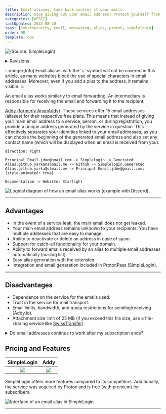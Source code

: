 ```yaml
---
title: Email aliases, take back control of your mails
description: Stop giving out your email address! Protect yourself from spam and email leaks, and send emails without compromising your identity.
categories: [OPSEC]
lastUpdated: 2023-08-20
tags: [Cybersecurity, email, messaging, alias, proton, simplelogin]
order: 98
template: doc
---
```


![(Source: SimpleLogin)](../../../assets/opsec/alias_mail/eamailaliases.webp)

<details>
<summary>Revisions</summary>
Date | Changes
--- | ---
15/06/2023 | Revisions
21/08/2023 | Revisions 
20/08/2023 | Initial push
</details>

:::danger[Info]
Email aliases with the '+' symbol will not be covered in this article, as many websites block the use of special characters in email addresses. Moreover, even if you add a plus to the address, it remains visible.
::: 

An email alias works similarly to email forwarding. An intermediary is responsible for receiving the email and forwarding it to the recipient.  

<a href="https//addy.io" target="_blank">Addy (formerly AnonAddy)</a>. These services offer 15 email addresses (aliases) for their respective free plans. This means that instead of giving your main email address to a service, person, or during registration, you provide a unique address generated by the service in question. This effectively separates your identities linked to your email addresses, as you can choose the beginning of the generated email address and also set any contact name (which will be displayed when an email is received from you).  


```d2 sketch pad=50
direction: right

Principal Email.jdoe@gmail.com -> Simplelogin -> Generated Alias.github.yarka@slmail.me -> Github -> Simplelogin.Generated Alias.github.yarka@slmail.me -> Principal Email.jdoe@gmail.com: {style.animated: true}
```

```d2
Documentation -> Website: Starlight
```

![Logical diagram of how an email alias works (example with Discord)](../../../assets/opsec/alias_mail/alias_mail.webp)

---

## Advantages

- In the event of a service leak, the main email does not get leaked.
- Your main email address remains unknown to your recipients. You have multiple addresses that are easy to manage.  
- Ability to deactivate or delete an address in case of spam.  
- Support for catch-all functionality for your domain.  
- Ability to forward emails received by an alias to multiple email addresses automatically (mailing list).  
- Easy alias generation with the extension.  
- Integration and email generation included in ProtonPass (SimpleLogin).

---

## Disadvantages

- Dependence on the service for the emails used.  
- Trust in the service for mail transport.  
- Email limits, bandwidth, and quota restrictions for sending/receiving (Addy.io).  
- Attachment size limit of 25 MB (if you exceed this file size, use a file-sharing service like <a href="https://www.swisstransfer.com" target="_blank">SwissTransfer</a>).

<details>
<summary>Do email addresses continue to work after my subscription ends?</summary>

SimpleLogin continues to offer its services even after your subscription ends:  

>When your subscription ends, all aliases you created continue working normally, both on receiving and sending emails. Concretely:
>- All aliases/domains/directories/mailboxes you have created are kept and continue working normally.
>- You cannot create new aliases if you exceed the free plan limit, i.e. have more than 10 aliases.
>- As features like catch-all or directory allow you to create aliases on-the-fly, those aliases cannot be automatically created if you have more than >10 aliases.
>- You cannot add new domain, directory, or mailbox.  
>
>For example, if you have 100 aliases by the time your subscription ends, these 100 aliases will continue receiving and sending emails normally. You >cannot, however, create new aliases.

</details>

## Pricing and Features

SimpleLogin | Addy
:---: | :---:
![](../../../assets/opsec/alias_mail/simplelogin.webp) | ![](../../../assets/opsec/alias_mail/addy.png)

SimpleLogin offers more features compared to its competitors. Additionally, the service was acquired by Proton and is free (with premium) for subscribers.

![Interface of an email alias in SimpleLogin](../../../assets/opsec/alias_mail/sl_interface.webp)

---